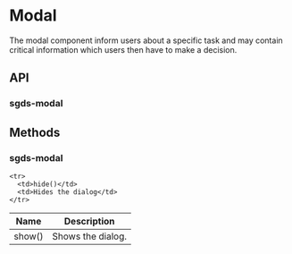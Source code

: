 
<Meta of={ModalStories} />

# Modal

The modal component inform users about a specific task and may contain critical information which users then have to make a decision.

<Canvas>
  <Story of={ModalStories.Basic} />
</Canvas>

## API

### sgds-modal

<Controls />

## Methods

### sgds-modal

<table>
  <thead>
    <tr>
      <th>Name</th>
      <th>Description</th>
    </tr>
  </thead>

  <tbody>
    <tr>
      <td>show()</td>
      <td>Shows the dialog.</td>
    </tr>

    <tr>
      <td>hide()</td>
      <td>Hides the dialog</td>
    </tr>
  </tbody>
</table>
